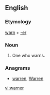{{also|Warner}}
==English==

===Etymology===
[[warn]] + [[-er]]

===Noun===
{{en-noun}}

# One who warns.

===Anagrams===
* [[warren#English|warren]], [[Warren#English|Warren]]

[[vi:warner]]